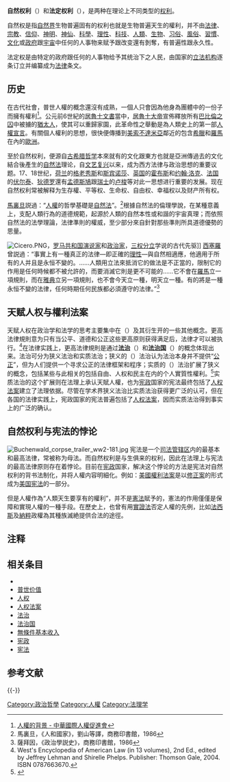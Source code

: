 {{權利}}
{{伦理学}}
'''自然权利'''（{{lang-en|Natural rights}}{{notetag|自然权利源于[[拉丁文|拉丁文]]「jus natural」，中文习惯译为「'''天赋人权'''」，或称为不可剥夺的权利}}）和'''法定权利'''（{{lang-en|Legal rights}}），是两种在理论上不同类型的[[权利|权利]]。

自然权是指[[自然界|自然界]]生物普遍固有的权利也就是生物普遍天生的權利，并不由[[法律|法律]]、[[宗教|宗教]]、[[信仰|信仰]]、[[神明|神明]]、[[神仙|神仙]]、[[科學|科學]]、[[理性|理性]]、[[科技|科技]]、[[人類|人類]]、[[生物|生物]]、[[习俗|习俗]]、[[風俗|風俗]]、[[習慣|習慣]]、[[文化|文化]]或[[政府|政府]]跟[[宇宙|宇宙]]中任何的人事物来赋予跟改变還有剝奪，有普遍性跟永久性。

法定权是由特定的政府跟任何的人事物给予其统治下之人民，由国家的[[立法机构|立法机构]]逐条订立并编纂成为[[法律|法律]]条文。

==历史==
在古代社會，普世人權的概念還沒有成熟，一個人只會因為他身為團體中的一份子而擁有權利<ref>[http://yhritw.org/what-are-human-rights/ 人權的背景 - 中華國際人權促進會]</ref>。公元前6世紀的[[居魯士文書|居魯士文書]]當中，[[居魯士大帝|居魯士大帝]]宣佈釋放所有[[巴比伦囚虏|巴比倫之囚]]中被擄的[[猶太人|猶太人]]，使其可以重歸家園，此革命性之舉動是為人類史上的第一部[[人權宣言|人權宣言]]。有關個人權利的思想，很快便傳播到[[美索不達米亞|美索不達米亞]]鄰近的包含[[希臘|希臘]]和[[羅馬|羅馬]]在內的[[歐洲|歐洲]]。

至於自然权利，便源自[[古希腊哲学|古希腊哲学]]本來就有的文化跟東方也就是亞洲傳過去的文化結合後產生的[[自然法|自然法]]理论，自[[文艺复兴|文艺复兴]]以来，成为西方法律与政治思想的重要议题。17、18世纪，[[荷兰|荷兰]]的[[格老秀斯|格老秀斯]]和[[斯宾诺莎|斯宾诺莎]]、[[英国|英国]]的[[霍布斯|霍布斯]]和[[约翰·洛克|约翰·洛克]]、[[法国|法国]]的[[伏尔泰|伏尔泰]]、[[狄德罗|狄德罗]]還有[[孟德斯鳩|孟德斯鳩]]跟[[瑞士|瑞士]]的[[卢梭|卢梭]]等对此一思想进行重要的发展。现在自然权利常被解释为生存權、平等权、生命权、自由权、幸福权以及财产所有权。

[[雅克·马里顿|馬裏旦]]説過：“[[人權|人權]]的哲學基礎是[[自然法|自然法]]”。<ref>馬裏旦，《人和國家》，劉山等譯，商務印書館，1986</ref>根據自然法的倫理學說，在某種意義上，支配人類行為的道德規範，起源於人類的自然本性或和諧的宇宙真理；而依照自然法的法學理論，法律準則的權威，至少部分來自針對那些準則所具道德優勢的思量。

[[File:Cicero.PNG|left]]，[[罗马共和国|罗马共和国]][[演说家|演说家]]和[[政治家|政治家]]，[[三权分立|三权分立]]学说的古代先驱]]
[[西塞羅|西塞羅]]曾説過：“事實上有一種真正的法律—即正確的[[理性主义|理性]]—與自然相適應，他適用于所有的人并且是永恒不變的。……人類用立法來抵消它的做法是不正當的，限制它的作用是任何時候都不被允許的，而要消滅它則是更不可能的……它不會在[[羅馬|羅馬]]立一項規則，而在[[雅典|雅典]]立另一項規則，也不會今天立一種，明天立一種。有的將是一種永恒不變的法律，任何時期任何民族都必須遵守的法律。”<ref>薩拜因，《政治學説史》，商務印書館，1986</ref>

==天赋人权与權利法案==
{{main|国际人权法|{{Internal link helper/en|更高法律规则|rule according to a higher law}}|法治|法治国|宪政}}
天赋人权在政治学和法学的思考主要集中在{{Internal link helper/en|更高法律规则|rule according to a higher law}}（{{lang-en|'''rule according to a higher law'''}}）及其衍生开的一些其他概念。更高法律規則意为只有当公平、道德和公正这些更高原则获得满足后，法律才可以被执行。<ref>West's Encyclopedia of American Law (in 13 volumes), 2nd Ed., edited by Jeffrey Lehman and Shirelle Phelps. Publisher: Thomson Gale, 2004. ISBN 0787663670. </ref>在法律实践上，更高法律規則是通过'''[[法治|法治]]'''（{{lang-en|'''rule of law'''}}）和'''[[法治国|法治国]]'''（{{lang-de|'''Rechtsstaat'''}}）的概念体现出来。法治可分为狭义法治和实质法治；狭义的（{{lang-en|formal}}）法治认为法治本身并不提供“[[公正|公正]]”，但为人们提供一个寻求公正的法律框架和程序；实质的（{{lang-en|substantive}}）法治扩展了狭义的概念，包括某些与此相关的包括自由、人权和民主在内的个人實質性權利。<ref name="Craig">{{Cite journal
  | last = Craig
  | first = Paul P.
  | title = Formal and substantive conceptions of the rule of law: an analytical framework
  | journal = Public Law
  | page = 467
  | year = 1997}}</ref>实质法治的这个扩展则在法理上承认天賦人權，也为[[宪政|宪政]]国家的宪法最终包括了[[国际人权法|人权法案]]建立了法理依据。尽管在学术界狭义法治比实质法治获得更广泛的认可，但在各国的法律实践上，宪政国家的宪法普遍包括了[[国际人权法|人权法案]]，因而实质法治得到事实上的广泛的确认。

==自然权利与宪法的悖论==
{{main|宪法}}
[[File:Buchenwald_corpse_trailer_ww2-181.jpg|thumb]]
宪法是一个[[司法管辖权|司法管辖区]]内的最基本和最高法律，常被称为母法。而自然权利是与生俱来的权利，因此在法理上与宪法的最高法律原则存在着悖论。目前在[[宪政|宪政]]国家，解决这个悖论的方法是宪法对自然权利的背书法制化，并将人權内容明細化。例如：[[美國權利法案|美國權利法案]]是以[[美國憲法修正案|修正案]]的形式成为[[美国宪法|美国宪法]]的一部分。

但是人權作為“人類天生要享有的權利”，并不是[[憲法|憲法]]賦予的，憲法的作用僅僅是保障和實現人權的一種手段。在歷史上，也曾有用[[法律实证主义|實證法]]否定人權的先例，比如[[法西斯主义|法西斯]]及[[纳粹主义|納粹]]政權為其種族滅絶提供合法的途徑。

==注释==
{{notefoot}}
==相关条目==
*{{Internal link helper/en|更高法律规则|rule according to a higher law}}
*[[普世价值|普世价值]]
*[[人权|人权]]
*[[人权法案|人权法案]]
*[[法治|法治]]
*[[法治国|法治国]]
*[[無條件基本收入|無條件基本收入]]
*[[宪政|宪政]]
*[[宪法|宪法]]

== 参考文献 ==
{{Reflist}}

{{-}}
{{法律}}

[[Category:政治哲學|Category:政治哲學]]
[[Category:人權|Category:人權]]
[[Category:法理学|Category:法理学]]